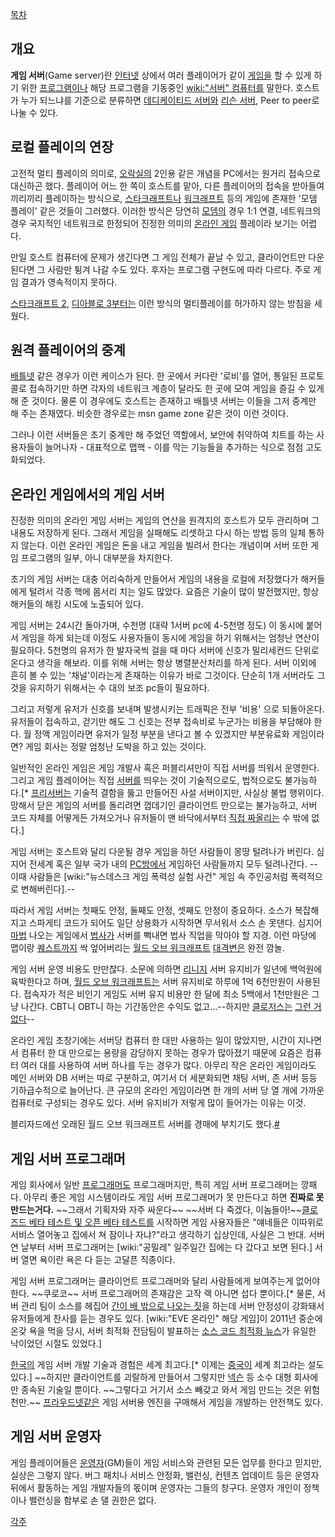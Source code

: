 [[목차]]

== 개요 ==

'''게임 서버'''(Game server)란 [[인터넷]] 상에서 여러 플레이어가 같이 [[게임]]을 할 수 있게 하기 위한 [[프로그램]]이나 해당 프로그램을 기동중인 [[wiki:"서버" 컴퓨터]]를 말한다. 호스트가 누가 되느냐를 기준으로 분류하면 [[데디케이티드 서버]]와 [[리슨 서버]], Peer to peer로 나눌 수 있다.

== 로컬 플레이의 연장 ==

고전적 멀티 플레이의 의미로, [[오락실]]의 2인용 같은 개념을 PC에서는 원거리 접속으로 대신하곤 했다. 플레이어 어느 한 쪽이 호스트를 맡아, 다른 플레이어의 접속을 받아들여 끼리끼리 플레이하는 방식으로, [[스타크래프트]]나 [[워크래프트]] 등의 게임에 존재한 '모뎀 플레이' 같은 것들이 그러했다. 이러한 방식은 당연히 [[모뎀]]의 경우 1:1 연결, 네트워크의 경우 국지적인 네트워크로 한정되어 진정한 의미의 [[온라인 게임]] 플레이라 보기는 어렵다. 

만일 호스트 컴퓨터에 문제가 생긴다면 그 게임 전체가 끝날 수 있고, 클라이언트만 다운된다면 그 사람만 튕겨 나갈 수도 있다. 후자는 프로그램 구현도에 따라 다르다. 주로 게임 결과가 영속적이지 못하다.

[[스타크래프트 2]], [[디아블로 3]]부터는 이런 방식의 멀티플레이를 허가하지 않는 방침을 세웠다.

== 원격 플레이어의 중계 ==
[[배틀넷]] 같은 경우가 이런 케이스가 된다. 한 곳에서 커다란 '로비'를 열어, 통일된 프로토콜로 접속하기만 하면 각자의 네트워크 계층이 달라도 한 곳에 모여 게임을 즐길 수 있게 해 준 것이다. 물론 이 경우에도 호스트는 존재하고 배틀넷 서버는 이들을 그저 중계만 해 주는 존재였다. 비슷한 경우로는 msn game zone 같은 것이 이런 것이다.

그러나 이런 서버들은 초기 중계만 해 주었던 역할에서, 보안에 취약하여 치트를 하는 사용자들이 늘어나자 - 대표적으로 맵핵 - 이를 막는 기능들을 추가하는 식으로 점점 고도화되었다. 

== 온라인 게임에서의 게임 서버 ==
진정한 의미의 온라인 게임 서버는 게임의 연산을 원격지의 호스트가 모두 관리하며 그 내용도 저장하게 된다. 그래서 게임을 실패해도 리셋하고 다시 하는 방법 등의 일체 통하지 않는다. 이런 온라인 게임은 돈을 내고 게임을 빌려서 한다는 개념이며 서버 또한 게임 프로그램의 일부, 아니 대부분을 차지한다. 

초기의 게임 서버는 대충 어리숙하게 만들어서 게임의 내용을 로컬에 저장했다가 해커들에게 털려서 각종 핵에 몸서리 치는 일도 많았다. 요즘은 기술이 많이 발전했지만, 항상 해커들의 해킹 시도에 노출되어 있다.

게임 서버는 24시간 돌아가며, 수천명 (대략 1서버 pc에 4-5천명 정도) 이 동시에 붙어서 게임을 하게 되는데 이정도 사용자들이 동시에 게임을 하기 위해서는 엄청난 연산이 필요하다. 5천명의 유저가 한 발자국씩 걸을 때 마다 서버에 신호가 밀리세컨드 단위로 온다고 생각을 해보라. 이를 위해 서버는 항상 병렬분산처리를 하게 된다. 서버 이외에 흔히 볼 수 있는 '채널'이라는게 존재하는 이유가 바로 그것이다. 단순히 1개 서버라도 그것을 유지하기 위해서는 수 대의 보조 pc들이 필요하다. 

그리고 저렇게 유저가 신호를 보내며 발생시키는 트래픽은 전부 '비용' 으로 되돌아온다. 유저들이 접속하고, 걷기만 해도 그 신호는 전부 접속비로 누군가는 비용을 부담해야 한다. 월 정액 게임이라면 유저가 일정 부분을 낸다고 볼 수 있겠지만 부분유료화 게임이라면? 게임 회사는 정말 엄청난 도박을 하고 있는 것이다.

일반적인 온라인 게임은 게임 개발사 혹은 퍼블리셔만이 직접 서버를 띄워서 운영한다. 그리고 게임 플레이어는 직접 [[서버]]를 띄우는 것이 기술적으로도, 법적으로도 불가능하다.[* [[프리서버]]는 기술적 결함을 뚫고 만들어진 사설 서버이지만, 사실상 불법 행위이다. 망해서 닫은 게임의 서버를 돌리려면 껍데기인 클라이언트 만으로는 불가능하고, 서버 코드 자체를 어떻게든 가져오거나 유저들이 맨 바닥에서부터 [http://www.youtube.com/watch?v=Dwnx5jOXPAw 직접 짜올리는] 수 밖에 없다.]

게임 서버는 호스트와 달리 다운될 경우 게임을 하던 사람들이 몽땅 털려나가 버린다. 심지어 전세계 혹은 일부 국가 내의 [[PC방]]에서 게임하던 사람들까지 모두 털려나간다. --이때 사람들은 [wiki:"뉴스데스크 게임 폭력성 실험 사건" 게임 속 주인공처럼 폭력적으로 변해버린다].--

따라서 게임 서버는 첫째도 안정, 둘째도 안정, 셋째도 안정이 중요하다. 소스가 복잡해지고 스파게티 코드가 되어도 일단 상용화가 시작하면 무서워서 소스 손 못댄다. 심지어 [[마법]] 나오는 게임에서 [[법사]]가 서버를 뻑내면 법사 직업을 막아야 할 지경. 이런 마당에 맵이랑 [[퀘스트]]까지 싹 엎어버리는 [[월드 오브 워크래프트]] [[대격변]]은 완전 깜놀.

게임 서버 운영 비용도 만만찮다. 소문에 의하면 [[리니지]] 서버 유지비가 일년에 백억원에 육박한다고 하며, [[월드 오브 워크래프트]]는 서버 유지비로 하루에 1억 6천만원이 사용된다. 접속자가 적은 비인기 게임도 서버 유지 비용만 한 달에 최소 5백에서 1천만원은 그냥 나간다. CBT니 OBT니 하는 기간동안은 수익도 없고...--하지만 [[클로저스]]는 [[그런 거 없다]]--

온라인 게임 초창기에는 서버당 컴퓨터 한 대만 사용하는 일이 많았지만, 시간이 지나면서 컴퓨터 한 대 만으로는 용량을 감당하지 못하는 경우가 많아졌기 때문에 요즘은 컴퓨터 여러 대를 사용하여 서버 하나를 두는 경우가 많다. 아무리 작은 온라인 게임이라도 메인 서버와 DB 서버는 따로 구분하고, 여기서 더 세분화되면 채팅 서버, 존 서버 등등 기하급수적으로 늘어난다. 큰 규모의 온라인 게임이라면 한 개의 서버 당 열 개에 가까운 컴퓨터로 구성되는 경우도 있다. 서버 유지비가 저렇게 많이 들어가는 이유는 이것.

블리자드에선 오래된 월드 오브 워크래프트 서버를 경매에 부치기도 했다.[http://thisisgame.com/board/view.php?id=834187&category=102 #]

== 게임 서버 프로그래머 ==
게임 회사에서 일반 [[프로그래머]]도 프로그래머지만, 특히 게임 서버 프로그래머는 깡패다. 아무리 좋은 게임 시스템이라도 게임 서버 프로그래머가 못 만든다고 하면 '''진짜로 못 만드는거다.''' ~~그래서 기획자와 자주 싸운다~~ ~~서버 다 죽겠다, 이놈들아!~~[[베타 테스트|클로즈드 베타 테스트 및 오픈 베타 테스트]]를 시작하면 게임 사용자들은 "얘네들은 이따위로 서비스 열어놓고 집에서 쳐 잠이나 자냐?"라고 생각하기 십상인데, 사실은 그 반대. 서버 연 날부터 서버 프로그래머는 [wiki:"공밀레" 일주일간 집에는 다 갔다고 보면 된다.] 서버 열면 욕이란 욕은 다 듣는 고달픈 직종이다.

게임 서버 프로그래머는 클라이언트 프로그래머와 달리 사람들에게 보여주는게 없어야 한다. ~~쿠로코~~ 서버 프로그래머의 존재감은 고작 랙 아니면 섭다 뿐이다.[* 물론, 서버 관리 팀이 소스를 헤집어 [http://www.youtube.com/watch?v=9GO_LuTTXHo 간이 배 밖으로 나오는 짓]을 하는데 서버 안정성이 강화돼서 유저들에게 찬사를 듣는 경우도 있다. [wiki:"EVE 온라인" 해당 게임]이 2011년 중순에 온갖 욕을 먹을 당시, 서버 최적화 전담팀이 발표하는 [http://community.eveonline.com/devblog.asp?a=blog&bid=919 소스 코드 최적화 뉴스]가 유일한 낙이었던 시절도 있었다.] 

[[한국]]의 게임 서버 개발 기술과 경험은 세계 최고다.[* 이제는 [[중국]]이 세계 최고라는 설도 있다.] ~~하지만 클라이언트를 괴랄하게 만들어서   그렇지만 [[넥슨]] 등 소수 대형 회사에만 종속된 기술일 뿐이다. ~~그렇다고 거기서 소스 빼갖고 와서 게임 만드는 것은 위험천만.~~ [[프라우드넷]]같은 게임 서버용 엔진을 구매해서 게임을 개발하는 안전책도 있다.

== 게임 서버 운영자 ==
게임 플레이어들은 [[운영자]](GM)들이 게임 서비스와 관련된 모든 업무를 한다고 믿지만, 실상은 그렇지 않다. 버그 패치나 서비스 안정화, 밸런싱, 컨텐츠 업데이트 등은 운영자 뒤에서 활동하는 게임 개발자들의 몫이며 운영자는 그들의 창구다. 운영자 개인이 정책이나 밸런싱을 함부로 손 댈 권한은 없다. 

[[각주]]
